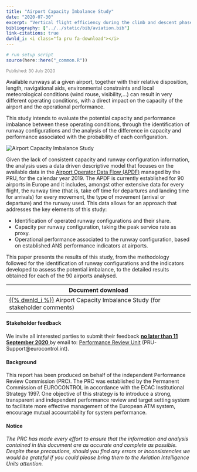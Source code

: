 ```yaml
---
title: "Airport Capacity Imbalance Study"
date: "2020-07-30"
excerpt: "Vertical flight efficiency during the climb and descent phases of flights"
bibliography: ["../../static/bib/aviation.bib"]
link-citations: true
dwnld_i: <i class="fa pru fa-download"></i>
---
```

```r
# run setup script
source(here::here("_common.R"))
```
<small><p style="color:#808080">Published: 30 July 2020</p></small>
<div class="container">
<div class="row align-items-start">
<div class="col-sm-9">
Available runways at a given airport, together with their relative disposition, length, 
navigational aids, environmental constraints and local meteorological conditions 
(wind rouse, visibility,…) can result in very different operating conditions, with a 
direct impact on the capacity of the airport and the operational performance.<br>

This study intends to evaluate the potential capacity and performance imbalance 
between these operating conditions, through the identification of runway configurations 
and the analysis of the difference in capacity and performance associated with the 
probability of each configuration.

</div>
<div class="col-sm-3">
<div class="card border-0">
  <img class="card-img-top" src="/images/cap/ectl_cap_apt.jpg" alt="Airport Capacity Imbalance Study">
</div></div></div></div>

<div class="container">
Given the lack of consistent capacity and runway configuration information, the analysis 
uses a data driven descriptive model that focuses on the available data in the [Airport 
Operator Data Flow (APDF)](/acronym/apdf/) managed by the PRU, for the calendar year 2019.
The APDF is currently established for 90 airports in Europe and it includes, 
amongst other extensive data for every flight, the runway time (that is, take off time for 
departures and landing time for arrivals) for every movement, the type of movement 
(arrival or departure) and the runway used. This data allows for an approach that addresses 
the key elements of this study:

* Identification of operated runway configurations and their share.
* Capacity per runway configuration, taking the peak service rate as proxy.
* Operational performance associated to the runway configuration, based on established ANS performance indicators at airports.

This paper presents the results of this study, from the methodology followed for the identification of runway configurations 
and the indicators developed to assess the potential imbalance, to the detailed results obtained for each of the 90 airports 
analysed.

| Document download                      |
|--------------------------------|
| [{{% dwnld_i %}}][apt_cap_res] Airport Capacity Imbalance Study (for stakeholder comments) | 
</div>

#### Stakeholder feedback
<div class="container">
We invite all interested parties to submit their feedback <ins>**no later than 11 September 2020** </ins>by email to: [Performance Review Unit](mailto:PRU-Support@eurocontrol.int)
(PRU-Support@eurocontrol.int).

#### Background
This report has been produced on behalf of the independent Performance Review Commission (PRC). 
The PRC was established by the Permanent Commission of EUROCONTROL in accordance with the ECAC Institutional Strategy 1997. 
One objective of this strategy is to introduce a strong, transparent and independent performance review and target setting 
system to facilitate more effective management of the European ATM system, encourage mutual accountability for system performance.

#### Notice
*The PRC has made every effort to ensure that the information and analysis contained in this document are as accurate and 
complete as possible. Despite these precautions, should you find any errors or inconsistencies we would be grateful if you 
could please bring them to the Aviation Intelligence Units attention.*

</div>

[apt_cap_res]: /library/TN_Airport_Capacity_Resilience_consultation.pdf "Airport Capacity Imbalance Study"